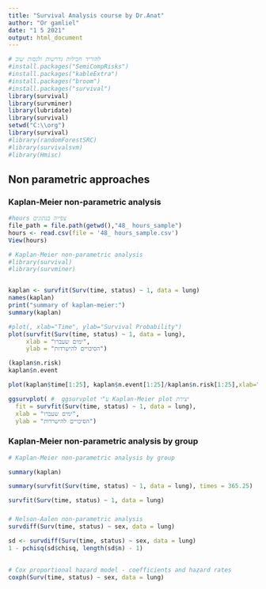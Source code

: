 ---
title: "Survival Analysis course by Dr.Anat"
author: "Or gamliel"
date: "1 5 2021"
output: html_document
---

```{r}
# להוריד חבילות נדרשות ולנסות שוב
#install.packages("SemiCompRisks")
#install.packages("kableExtra")
#install.packages("broom")
#install.packages("survival")
library(survival)
library(survminer)
library(lubridate)
library(survival)
setwd("C:\\org")
library(survival)
#library(randomForestSRC)
#library(survivalsvm)
#library(Hmisc)


```

## Non parametric approaches

### Kaplan-Meier non-parametric analysis


```{r}
#hours צפייה בנתונים
file_path = file.path(getwd(),"48_ hours_sample")
hours <- read.csv(file = '48_ hours_sample.csv')
View(hours)


```



```{r}
# Kaplan-Meier non-parametric analysis
#library(survival)
#library(survminer)


kaplan <- survfit(Surv(time, status) ~ 1, data = lung)
names(kaplan)
print("summary of kaplan-meier:")
summary(kaplan)

```


```{r}

#plot(, xlab="Time", ylab="Survival Probability")
plot(survfit(Surv(time, status) ~ 1, data = lung), 
     xlab = "ימים שעברו", 
     ylab = "הסיכויים להישרדות")
```


```{r}
(kaplan$n.risk)
kaplan$n.event

plot(kaplan$time[1:25], kaplan$n.event[1:25]/kaplan$n.risk[1:25],xlab="זמן", ylab="אחוז הסיכון", type = "l")
```

```{r}
ggsurvplot( #  ggsurvplot ע"י Kaplan-Meier plot יצירת
  fit = survfit(Surv(time, status) ~ 1, data = lung), 
  xlab = "ימים שעברו", 
  ylab = "הסיכויים להישרדות")

```

### Kaplan-Meier non-parametric analysis by group


```{r}
# Kaplan-Meier non-parametric analysis by group

summary(kaplan)


```


```{r}
summary(survfit(Surv(time, status) ~ 1, data = lung), times = 365.25)
```        
        
```{r}

survfit(Surv(time, status) ~ 1, data = lung)

```
### 

```{r}
# Nelson-Aalen non-parametric analysis
survdiff(Surv(time, status) ~ sex, data = lung)
```


```{r}
sd <- survdiff(Surv(time, status) ~ sex, data = lung)
1 - pchisq(sd$chisq, length(sd$n) - 1)

```
## 

```{r}

# Cox proportional hazard model - coefficients and hazard rates
coxph(Surv(time, status) ~ sex, data = lung)


```

```{r}

```

```{r}

```

```{r}

```

```{r}

```

```{r}

```

```{r}

```